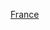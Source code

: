 {{Commons category|1991 establishments in France}}
{{EstcatCountry|199|1|法國}}

[[Category:1991年歐洲建立|France]]